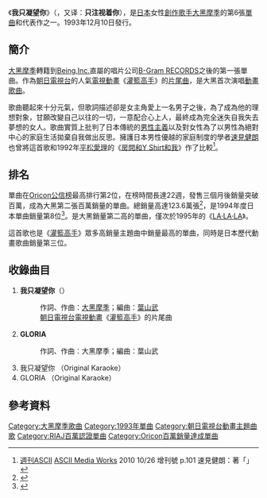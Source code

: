{{Infobox Single
| Name           = 我只凝望你<br />{{lang|ja|あなただけ見つめてる}}
| Artist         = [[大黑摩季|大黑摩季]]
| Album          = [[朝向永遠的夢想_(專輯)|朝向永遠的夢想]]
| Released       = 1993年12月10日
| Format         = 
| Recorded       = 
| Genre          = [[J-POP|J-POP]]（[[動畫歌曲|動畫歌曲]]）
| Length         = 19分12秒
| Label          = [[B-Gram_RECORDS|B-Gram RECORDS]] 
| Writer         = [[大黑摩季|大黑摩季]]
| Producer       = [[Being,Inc.|B·M·F]]
| Certification  = 
| Chart position =  * 週間最高排行第2位（[[Oricon公信榜|Oricon]]）
*1994年度年間排行第8位（[[Oricon公信榜|Oricon]]）
| Last single    = [[Harlem_Night|Harlem Night]]<br />（1993年）
| This single    = '''我只凝望你'''<br />（1993年）
| Next single    = [[白色Gradation|白色Gradation]]<br />（1994年）
}}
《'''我只凝望你'''》（{{lang-ja|'''あなただけ見つめてる'''}}，又译：'''只注视着你'''），是[[日本|日本]]女性[[創作歌手|創作歌手]][[大黑摩季|大黑摩季]]的第6張[[單曲|單曲]]和代表作之一。1993年12月10日發行。

== 簡介 ==
[[大黑摩季|大黑摩季]]轉籍到[[Being,Inc.|Being,Inc.]]直屬的唱片公司[[B-Gram_RECORDS|B-Gram RECORDS]]之後的第一張單曲。作為[[朝日電視台|朝日電視台]]的人氣[[電視動畫|電視動畫]]《[[灌籃高手|灌籃高手]]》的[[主題曲|片尾曲]]，是大黑首次演唱[[動畫歌曲|動畫歌曲]]。

歌曲聽起來十分元氣，但歌詞描述卻是女主角愛上一名男子之後，為了成為他的理想對象，甘願改變自己以往的一切，一意配合心上人，最終成為完全迷失自我失去夢想的女人。歌曲實質上批判了日本傳統的[[男性主義|男性主義]]以及對女性為了以男性為絕對中心的家庭生活拋棄自我做出反思。擁護日本男性優越的家庭制度的學者[[速見健朗|速見健朗]]也曾將這首歌和1992年[[平松愛理|平松愛理]]的《[[房間和Y_Shirt和我|房間和Y Shirt和我]]》作了比較<ref>[[週刊ASCII|週刊ASCII]] [[ASCII_Media_Works|ASCII Media Works]] 2010 10/26 增刊號 p.101 速見健朗：著「{{lang|ja|恋のDJナイト}}」</ref>。

== 排名 ==
單曲在[[Oricon公信榜|Oricon公信榜]]最高排行第2位，在榜時間長達22週，發售三個月後銷量突破百萬，成為大黑第二張百萬銷量的單曲。總銷量高達123.6萬張<ref>{{Cite web |url=http://www.musictvprogram.com/corner-ranking-single.html |script-title=ja:歴代シングルランキング |access-date=2010-12-19 |archive-url=https://web.archive.org/web/20100827183309/http://www.musictvprogram.com/corner-ranking-single.html |archive-date=2010-08-27 |dead-url=yes }}</ref>，是1994年度日本單曲銷量第8位<ref>{{Cite web |url=http://www.musictvprogram.com/corner-ranking-1994.html |script-title=ja:1994年間シングルランキング TOP100 |access-date=2010-12-19 |archive-url=https://web.archive.org/web/20110520131117/http://musictvprogram.com/corner-ranking-1994.html |archive-date=2011-05-20 |dead-url=yes }}</ref>。是大黑銷量第二高的單曲，僅次於1995年的《[[LA·LA·LA|LA·LA·LA]]》。

這首歌也是《[[灌籃高手|灌籃高手]]》眾多高銷量主題曲中銷量最高的單曲，同時是日本歷代動畫歌曲銷量第三位。

==收錄曲目==
#'''我只凝望你'''（{{lang|ja|あなただけ見つめてる}}）
#:作詞、作曲：[[大黑摩季|大黑摩季]]；編曲：[[葉山武|葉山武]]
#:[[朝日電視台|朝日電視台]][[電視動畫|電視動畫]]《[[灌籃高手|灌籃高手]]》的片尾曲
#'''GLORIA'''　
#:作詞、作曲：大黑摩季；編曲：葉山武
#我只凝望你 （Original Karaoke）　
#GLORIA （Original Karaoke）　

==參考資料==
{{reflist}}

{{SLAM DUNK}}

{{DEFAULTSORT:Anata Dake Mitsumeteru}}
[[Category:大黑摩季歌曲|Category:大黑摩季歌曲]]
[[Category:1993年單曲|Category:1993年單曲]]
[[Category:朝日電視台動畫主題曲|Category:朝日電視台動畫主題曲]]
[[Category:灌篮高手|歌]]
[[Category:RIAJ百萬認證單曲|Category:RIAJ百萬認證單曲]]
[[Category:Oricon百萬銷量達成單曲|Category:Oricon百萬銷量達成單曲]]